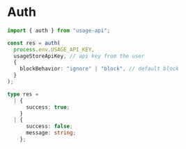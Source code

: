 # Auth

```ts
import { auth } from "usage-api";

const res = auth(
  process.env.USAGE_API_KEY,
  usageStoreApiKey, // api key from the user
  {
    blockBehavior: "ignore" | "block", // default block
  }
);

type res =
  | {
      success: true;
    }
  | {
      success: false;
      message: string;
    };
```

